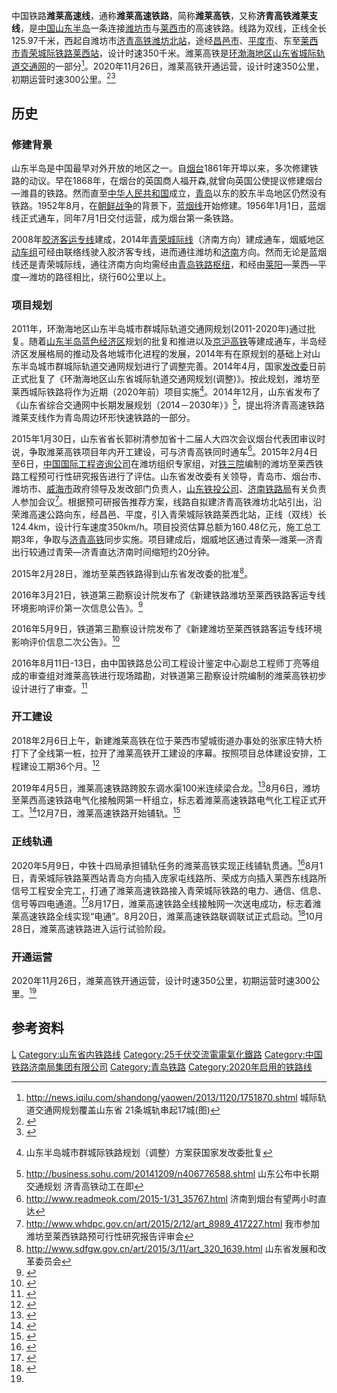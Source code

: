 {{Infobox rail system-route
|box_width=
|rail_name = 潍莱高速线
|other_name= 潍莱高速铁路/济青高铁潍莱支线
|name_bgcolor=
|banner_color=blue
|sec_banner_color=
|logo_filename=
|image_width=
|logo_bgcolor=
|logo_note=
|system_map =
|network = [[山东省快速铁路网|山东省快速铁路网]]
|mapimage_width=240px
|map_bgcolor=
|locale = {{PRC}}[[山东省|山东省]]
|service_type = [[客运专线|客运专线]]
|start=
|begin_operation = 
|end_operation=
|operation_note=
|system_length=
|length_in_operation=
|total_length=125.97 千米
|status=运营中
|line_title=线路
|lines=[[复线铁路|双线]]
|stations=
|route_title=线路
|standard=
|main_stations=[[潍坊北站|潍坊北站]]、[[昌邑站|昌邑站]]、[[平度站|平度站]]、[[莱西北站|莱西北站]]
|ridership=
|fleet_size=
|max_speed=350千米/小时
|track_gauge=1435毫米（[[标准轨|标准轨]]）
|min_radius=
|max_grade=
|block_signal=自动闭塞
|engine=[[接触网|接触网]]供电
|depot=
|operator=[[济南局集团|济南局集团]]
|franchise=
|hq=
|key_person=
|website=
|route_map={{潍莱高速铁路RDT}}
}}

中国铁路'''潍莱高速线'''，通称'''潍莱高速铁路'''，简称'''潍莱高铁'''，又称'''济青高铁潍莱支线'''，是[[中国|中国]][[山东半岛|山东半岛]]一条连接[[潍坊市|潍坊市]]与[[莱西市|莱西市]]的高速铁路。线路为双线，正线全长125.97千米，西起自潍坊市[[济青高铁|济青高铁]][[潍坊北站|潍坊北站]]，途经[[昌邑市|昌邑市]]、[[平度市|平度市]]、东至[[莱西市|莱西市]][[青荣城际铁路|青荣城际铁路]][[莱西站|莱西站]]，设计时速350千米。潍莱高铁是[[环渤海地区|环渤海地区]][[山东省城际轨道交通网|山东省城际轨道交通网]]的一部分<ref>http://news.iqilu.com/shandong/yaowen/2013/1120/1751870.shtml {{Wayback|url=http://news.iqilu.com/shandong/yaowen/2013/1120/1751870.shtml |date=20200224122514 }} 城际轨道交通网规划覆盖山东省 21条城轨串起17城(图)</ref>。2020年11月26日，潍莱高铁开通运营，设计时速350公里，初期运营时速300公里。<ref name="open">{{cite news |author1=张旭东 |title=潍莱高铁开通运营 |url=http://www.xinhuanet.com/fortune/2020-11/26/c_1126788684.htm |accessdate=2020-11-26 |work=新华网 |agency=[[新华社|新华社]] |archive-date=2021-04-12 |archive-url=https://web.archive.org/web/20210412033400/http://www.xinhuanet.com/fortune/2020-11/26/c_1126788684.htm |dead-url=no }}</ref><ref>{{Cite news |url=http://sd.people.com.cn/n2/2020/1126/c166192-34439257.html |title=潍莱高铁11月26日通车 济南至烟台两小时直达 |accessdate=2021-11-29 |archive-date=2021-11-29 |archive-url=https://web.archive.org/web/20211129073531/http://sd.people.com.cn/n2/2020/1126/c166192-34439257.html |dead-url=no }}</ref>

==历史==
===修建背景===
山东半岛是中国最早对外开放的地区之一。自[[烟台|烟台]]1861年开埠以来，多次修建铁路的动议。早在1868年，在烟台的英国商人福开森,就曾向英国公使提议修建烟台—潍县的铁路。然而直至[[中华人民共和国|中华人民共和国]]成立，[[青岛|青岛]]以东的胶东半岛地区仍然没有铁路。1952年8月，在[[朝鲜战争|朝鲜战争]]的背景下，[[蓝烟线|蓝烟线]]开始修建。1956年1月1日，蓝烟线正式通车，同年7月1日交付运营，成为烟台第一条铁路。

2008年[[胶济客运专线|胶济客运专线]]建成，2014年[[青荣城际线|青荣城际线]]（济南方向）建成通车，烟威地区[[动车组|动车组]]可经由联络线驶入胶济客专线，进而通往潍坊和[[济南|济南]]方向。然而无论是蓝烟线还是青荣城际线，通往济南方向均需经由[[青岛铁路枢纽|青岛铁路枢纽]]，和经由[[莱阳|莱阳]]—莱西—平度—潍坊的路径相比，绕行60公里以上。

===项目规划===
2011年，环渤海地区山东半岛城市群城际轨道交通网规划(2011-2020年)通过批复。随着[[山东半岛蓝色经济区|山东半岛蓝色经济区]]规划的批复和推进以及[[京沪高铁|京沪高铁]]等建成通车，半岛经济区发展格局的推动及各地城市化进程的发展，2014年有在原规划的基础上对山东半岛城市群城际轨道交通网规划进行了调整完善。2014年4月，国家[[发改委|发改委]]日前正式批复了《环渤海地区山东省城际轨道交通网规划(调整)》。按此规划，潍坊至莱西城际铁路将作为近期（2020年前）项目实施<ref>{{cite web |url=http://www.sdhshn.com/News/DongTai/224.html |title=存档副本 |accessdate=2015-02-26 |deadurl=yes |archiveurl=https://web.archive.org/web/20150226054857/http://www.sdhshn.com/News/DongTai/224.html |archivedate=2015-02-26 }} 山东半岛城市群城际铁路规划（调整）方案获国家发改委批复</ref>。2014年12月，山东省发布了《山东省综合交通网中长期发展规划（2014－2030年）》<ref>http://business.sohu.com/20141209/n406776588.shtml {{Wayback|url=http://business.sohu.com/20141209/n406776588.shtml |date=20190717050135 }} 山东公布中长期交通规划 济青高铁动工在即</ref>，提出将济青高速铁路潍莱支线作为青岛周边环形快速铁路的一部分。

2015年1月30日，山东省省长郭树清参加省十二届人大四次会议烟台代表团审议时说，争取潍莱高铁项目年内开工建设，可与济青高铁同时通车<ref>http://www.readmeok.com/2015-1/31_35767.html {{Wayback|url=http://www.readmeok.com/2015-1/31_35767.html |date=20150924085153 }} 济南到烟台有望两小时直达</ref>。2015年2月4日至6日，[[中国国际工程咨询公司|中国国际工程咨询公司]]在潍坊组织专家组，对[[铁三院|铁三院]]编制的潍坊至莱西铁路工程预可行性研究报告进行了评估。山东省发改委有关领导，青岛市、烟台市、潍坊市、[[威海市|威海市]]政府领导及发改部门负责人，[[山东铁投公司|山东铁投公司]]、[[济南铁路局|济南铁路局]]有关负责人参加会议<ref>http://www.whdpc.gov.cn/art/2015/2/12/art_8989_417227.html {{Wayback|url=http://www.whdpc.gov.cn/art/2015/2/12/art_8989_417227.html |date=20150226051816 }} 我市参加潍坊至莱西铁路预可行性研究报告评审会</ref>。根据预可研报告推荐方案，线路自拟建济青高铁潍坊北站引出，沿荣潍高速公路向东，经昌邑、平度，引入青荣城际铁路莱西北站，正线（双线）长124.4km，设计行车速度350km/h。项目投资估算总额为160.48亿元，施工总工期3年，争取与[[济青高铁|济青高铁]]同步实施。项目建成后，烟威地区通过青荣—潍莱—济青出行较通过青荣—济青直达济南时间缩短约20分钟。

2015年2月28日，潍坊至莱西铁路得到山东省发改委的批准<ref>http://www.sdfgw.gov.cn/art/2015/3/11/art_320_1639.html {{Wayback|url=http://www.sdfgw.gov.cn/art/2015/3/11/art_320_1639.html |date=20150404134100 }} 山东省发展和改革委员会</ref>。

2016年3月21日，铁道第三勘察设计院发布了《新建铁路潍坊至莱西铁路客运专线环境影响评价第一次信息公告》。<ref>{{Cite web |url=http://www.tsdig.com/infom.aspx?Id=779&FileName=info&Language=1 |title=存档副本 |access-date=2016-04-05 |archive-date=2019-07-14 |archive-url=https://web.archive.org/web/20190714201711/http://www.tsdig.com/infom.aspx?Id=779&FileName=info&Language=1 |dead-url=no }}</ref>

2016年5月9日，铁道第三勘察设计院发布了《新建潍坊至莱西铁路客运专线环境影响评价信息二次公告》。<ref>{{Cite web |url=http://www.tsdig.com/infom.aspx?Id=805&FileName=info&Language=1 |title=存档副本 |access-date=2016-05-11 |archive-date=2019-07-19 |archive-url=https://web.archive.org/web/20190719074300/http://www.tsdig.com/infom.aspx?Id=805&FileName=info&Language=1 |dead-url=no }}</ref>

2016年8月11日-13日，由中国铁路总公司工程设计鉴定中心副总工程师丁亮等组成的审查组对潍莱高铁进行现场踏勘，对铁道第三勘察设计院编制的潍莱高铁初步设计进行了审查。<ref>{{Cite web |url=http://mp.weixin.qq.com/s?__biz=MzAwODI2ODA5MQ==&mid=2650825426&idx=2&sn=b7c7b046c79b2b406d9280b4415cb829&scene=0#wechat_redirect |title=存档副本 |access-date=2016-08-26 |archive-date=2017-03-05 |archive-url=https://web.archive.org/web/20170305002249/http://mp.weixin.qq.com/s?__biz=MzAwODI2ODA5MQ==&mid=2650825426&idx=2&sn=b7c7b046c79b2b406d9280b4415cb829&scene=0#wechat_redirect |dead-url=no }}</ref>

===开工建设===
2018年2月6日上午，新建潍莱高铁在位于莱西市望城街道办事处的张家庄特大桥打下了全线第一桩，拉开了潍莱高铁开工建设的序幕。按照项目总体建设安排，工程建设工期36个月。<ref>{{Cite web |url=http://qd.leju.com/news/2018-02-07/07006366644849906872273.shtml |title=存档副本 |access-date=2018-07-10 |archive-date=2019-08-31 |archive-url=https://web.archive.org/web/20190831071738/https://qd.leju.com/news/2018-02-07/07006366644849906872273.shtml |dead-url=no }}</ref>

2019年4月5日，潍莱高速铁路跨胶东调水渠100米连续梁合龙。<ref>{{cite news |title=潍莱高铁100米连续梁合龙 |url=http://www.gov.cn/xinwen/2019-04/05/content_5379930.htm#1 |accessdate=2020-11-26 |agency=[[新华社|新华社]]}}</ref>8月6日，潍坊至莱西高速铁路电气化接触网第一杆组立，标志着潍莱高速铁路电气化工程正式开工。<ref>{{cite news |title=潍莱高铁站后电气化工程开工 |url=http://www.gov.cn/xinwen/2019-08/06/content_5419336.htm |accessdate=2020-11-26 |agency=[[新华社|新华社]]}}</ref>12月7日，潍莱高速铁路开始铺轨。<ref>{{cite web |title=潍莱高铁铺轨仪式在我市正式启动 |url=http://www.laixi.gov.cn/n11/n5780/n5791/191209154831816632.html |website=laixi.gov.cn |publisher=莱西市交通运输局 |accessdate=2020-11-26 }}{{Dead link}}</ref>

===正线轨通===
2020年5月9日，中铁十四局承担铺轨任务的潍莱高铁实现正线铺轨贯通。<ref>{{cite news |author1=山东省交通运输厅 |title=【竞赛风采】潍莱高铁正线铺轨贯通 年底具备开通条件 |url=https://www.thepaper.cn/newsDetail_forward_7357825 |accessdate=2020-06-01 |agency=澎湃新闻·澎湃号·政务 |date=2020-05-12}}</ref>8月1日，青荣城际铁路莱西站青岛方向插入庞家屯线路所、荣成方向插入莱西东线路所信号工程安全完工，打通了潍莱高速铁路接入青荣城际铁路的电力、通信、信息、信号等四电通道。<ref>{{cite news |title=潍莱高铁接入青荣城际打通“四电”通道 |url=http://www.gov.cn/xinwen/2020-08/01/content_5531870.htm#1 |accessdate=2020-11-26 |agency=[[新华社|新华社]] |archive-date=2020-08-14 |archive-url=https://web.archive.org/web/20200814104859/http://www.gov.cn/xinwen/2020-08/01/content_5531870.htm#1 |dead-url=no }}</ref>8月17日，潍莱高速铁路全线接触网一次送电成功，标志着潍莱高速铁路全线实现“电通”。8月20日，潍莱高速铁路联调联试正式启动。<ref>{{cite web |title=距离通车越来越近! 潍莱高铁开始联调联试 |url=http://www.sd.xinhuanet.com/news/2020-08/20/c_1126392195.htm |website=新华网 |publisher=青岛新闻网 |accessdate=2020-11-26}}</ref>10月28日，潍莱高速铁路进入运行试验阶段。

===开通运营===
2020年11月26日，潍莱高铁开通运营，设计时速350公里，初期运营时速300公里。<ref name="open"/>

== 参考资料 ==
{{reflist|2}}
{{潍莱高速铁路|nocat}}
{{山东铁路}}
{{中国高速铁路}}
{{青岛交通}}

[[Category:中国高速铁路线|L]]
[[Category:山东省内铁路线|Category:山东省内铁路线]]
[[Category:25千伏交流電電氣化鐵路|Category:25千伏交流電電氣化鐵路]]
[[Category:中国铁路济南局集团有限公司|Category:中国铁路济南局集团有限公司]]
[[Category:青岛铁路|Category:青岛铁路]]
[[Category:2020年启用的铁路线|Category:2020年启用的铁路线]]